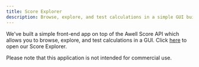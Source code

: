 ```yaml
---
title: Score Explorer
description: Browse, explore, and test calculations in a simple GUI built on top of our API
---
```


We've built a simple front-end app on top of the Awell Score API which allows you to browse, explore, and test calculations in a GUI. Click [here](https://score.staging.awellhealth.com/) to open our Score Explorer.

Please note that this application is not intended for commercial use.
